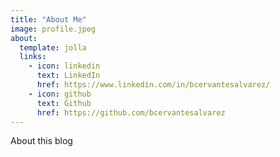 ```yaml
---
title: "About Me"
image: profile.jpeg
about:
  template: jolla
  links:
    - icon: linkedin
      text: LinkedIn
      href: https://www.linkedin.com/in/bcervantesalvarez/
    - icon: github
      text: Github
      href: https://github.com/bcervantesalvarez
---
```


About this blog
